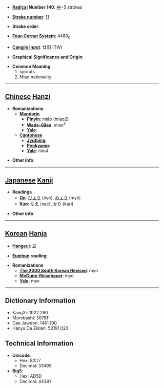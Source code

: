 * '''[[Wiktionary:Chinese radical index| Radical]] Number 140''': [[Wiktionary:Chinese radical index 艸|艸]]+5 strokes

* '''[[Wiktionary:Chinese total strokes index|Stroke number]]''': [[Wiktionary:Chinese total strokes index 11|11]]

* '''Stroke order''': 

* '''[[Wiktionary:Chinese four corner index|Four-Corner System]]''': 4460<sub>0</sub>

* '''[[Wiktionary:Chinese Cangjie index|Cangjie input]]''': 廿田 (TW)

* '''Graphical Significance and Origin''': 

* '''Common Meaning'''
*#sprouts
*# Miao nationality


----

== [[Chinese]] [[Hanzi]] ==

* '''Romanizations'''
** '''[[Mandarin]]'''
*** '''[[Pinyin]]''': miáo (miao2)
*** '''[[Wade-Giles]]''': miao<sup>2</sup>
*** '''[[Yale]]''': 
** '''[[Cantonese]]'''
*** '''[[Jyutping]]''':
*** '''[[Penkyamp]]''': 
*** '''[[Yale]]''': miu4

* '''Other info''': 

----

== [[Japanese]] [[Kanji]] ==

* '''Readings'''
** '''[[On]]''': [[びょう]] (byō), [[みょう]] (myō)
** '''[[Kun]]''': [[なえ]] (nae), [[かり]] (kari)

* '''Other info''':  

----

== [[Korean]] [[Hanja]] ==

* '''[[Hangeul]]''': 묘

* '''[[Eumhun]] reading''': 

* '''Romanizations'''
** '''[[The 2000 South Korean Revised Romanization|The 2000 South Korean Revised]]''': myo
** '''[[McCune-Reischauer]]''': myo
** '''[[Yale]]''': myo

----

== Dictionary Information ==

* KangXi: 1022.280
* Morobashi: 30781'
* Dae Jaweon: 1481.190
* Hanyu Da Zidian: 53191.020

== Technical Information ==

* '''Unicode''':
** Hex: 82D7
** Decimal: 33495
* '''Big5''':
** Hex: AD5D
** Decimal: 44381